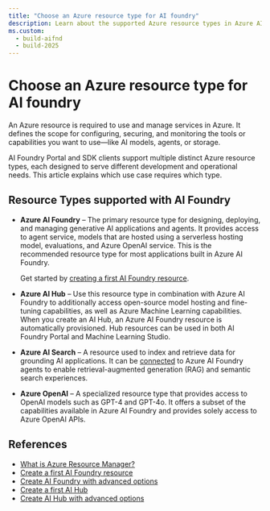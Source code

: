 ```yaml
---
title: "Choose an Azure resource type for AI foundry"
description: Learn about the supported Azure resource types in Azure AI Foundry portal.
ms.custom:
  - build-aifnd
  - build-2025
---
```


# Choose an Azure resource type for AI foundry

An Azure resource is required to use and manage services in Azure. It defines the scope for configuring, securing, and monitoring the tools or capabilities you want to use—like AI models, agents, or storage.

AI Foundry Portal and SDK clients support multiple distinct Azure resource types, each designed to serve different development and operational needs. This article explains which use case requires which type.

## Resource Types supported with AI Foundry

* **Azure AI Foundry** – The primary resource type for designing, deploying, and managing generative AI applications and agents. It provides access to agent service, models that are hosted using a serverless hosting model, evaluations, and Azure OpenAI service. This is the recommended resource type for most applications built in Azure AI Foundry. 
 
  Get started by [creating a first AI Foundry resource](../../ai-services/multi-service-resource.md?context=/azure/ai-foundry/context/context).

* **Azure AI Hub** – Use this resource type in combination with Azure AI Foundry to additionally access open-source model hosting and fine-tuning capabilities, as well as Azure Machine Learning capabilities. When you create an AI Hub, an Azure AI Foundry resource is automatically provisioned. Hub resources can be used in both AI Foundry Portal and Machine Learning Studio.

* **Azure AI Search** – A resource used to index and retrieve data for grounding AI applications. It can be [connected](../how-to/connections-add) to Azure AI Foundry agents to enable retrieval-augmented generation (RAG) and semantic search experiences.

* **Azure OpenAI** – A specialized resource type that provides access to OpenAI models such as GPT-4 and GPT-4o. It offers a subset of the capabilities available in Azure AI Foundry and provides solely access to Azure OpenAI APIs.

## References

* [What is Azure Resource Manager?](/azure/azure-resource-manager/management/overview)
* [Create a first AI Foundry resource](../../ai-services/multi-service-resource.md?context=/azure/ai-foundry/context/context)
* [Create AI Foundry with advanced options](../how-to/create-resource-template)
* [Create a first AI Hub](../how-to/create-azure-ai-resource)
* [Create AI Hub with advanced options](../how-to/create-azure-ai-hub-template)
